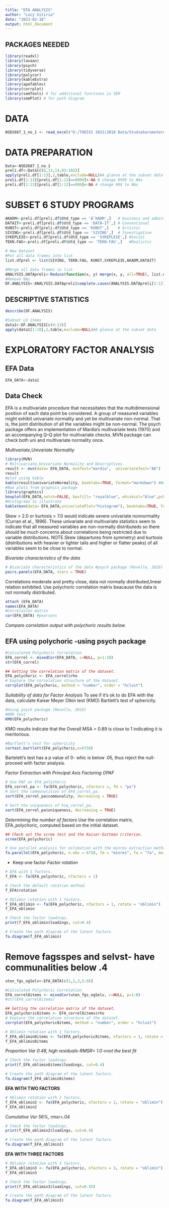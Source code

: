 ---
title: "EFA ANALYSIS"
author: "Lucy Gitiria"
date: "2023-02-18"
output: html_document
---
##  PACKAGES NEEDED
```{r, eval=False,warning = FALSE}
library(readxl)
library(lavaan)
library(psych)
library(tidyverse)
library(polycor)
library(kableExtra)
library(apaTables)
library(corrplot)
library(semTools) # for additional functions in SEM
library(semPlot) # for path diagram
```

#  DATA
```{r}
NSD2687_1_no_1 <- read_excel("D:/THESIS 2022/2018 Data/Studiebarometeret 2018, faggruppe/NSD2687-1-no 1.xlsx")
```
#  DATA PREPARATION
```{r, eval=FALSE}
Data<-NSD2687_1_no_1
preli.df<-Data[c(6,13,14,93:102)]
apply(preli.df[1:13],2,table,exclude=NULL)#A glance at the subset data
preli.df[1:13][preli.df[1:13]==9999]<-NA # change 9999 to NAs
preli.df[1:13][preli.df[1:13]==999]<-NA # change 999 to NAs

```
#  SUBSET 6 STUDY PROGRAMS
```{r, eval=FALSE}
AKADM<-preli.df[preli.df$Utd_type == 'Ã˜KADM',]   # business and adminstration-Enterprising
DATAIT<-preli.df[preli.df$Utd_type == 'DATA-IT',] # Conventional
KUNST<-preli.df[preli.df$Utd_type == 'KUNST',]    # Artistic
SIVING<-preli.df[preli.df$Utd_type == 'SIVING',]  # Investigative
SYKEPLEIE<-preli.df[preli.df$Utd_type == 'SYKEPLEIE',] #Social
TEKN.FAG<-preli.df[preli.df$Utd_type == 'TEKN-FAG',]   #Realistic

# New Dataset
#Put all data frames into list
list.dfprel <- list(SIVING, TEKN.FAG, KUNST,SYKEPLEIE,AKADM,DATAIT)

#Merge all data frames in list
ANALYSIS.DATApreli<-Reduce(function(x, y) merge(x, y, all=TRUE), list.dfprel)
#Remove NAs
DF.ANALYSIS<-ANALYSIS.DATApreli[complete.cases(ANALYSIS.DATApreli[1:13]),]
```

##  DESCRIPTIVE STATISTICS
```{r}
describe(DF.ANALYSIS)
```
```{r}
#Subset LO items
data1<-DF.ANALYSIS[c(4:13)]
apply(data1[1:10],2,table,exclude=NULL)#A glance at the subset data
```
# **EXPLORATORY FACTOR ANALYSIS**
## EFA Data
```{r}
EFA_DATA<-data1
```
## Data Check
EFA is a multivariate procedure that necessitates that the multidimensional position of each data point be considered.
A group of measured variables might exhibit univariate normality and yet be multivariate non-normal. That is, the joint distribution of all the variables might be non-normal. The psych package offers an implementation of Mardia's multivariate tests (1970) and an accompanying Q–Q plot for multivariate checks. MVN package can check both uni and multivariate normality once.

*Multivariate,Univariate Normality* 
```{r, include=TRUE}
library(MVN)
# Multivariate,Univariate Normality and Descriptives
result <- mvn(data= EFA_DATA, mvnTest="mardia",  univariateTest="AD")
result
#plot using kable
kable(result$univariateNormality, booktabs=TRUE, format="markdown") #Not normal
#Box plots from graphics package
library(graphics)
boxplot(EFA_DATA,notch=FALSE, boxfill= "royalblue", whiskcol="blue",pch=16,outcol="firebrick")
#Histograms to illustrate 
kable(mvn(data= EFA_DATA,univariatePlot="histogram"), booktabs=TRUE, format="markdown")# command for all in one
```
Skew > 2.0 or kurtosis > 7.0 would indicate severe univariate nonnormality (Curran et al., 1996). These univariate and multivariate statistics seem to indicate that all measured variables are non-normally distributeds so there should be much concerns about correlations being restricted due to variable distributions. 
NOTE.Skew (departures from symmetry) and kurtosis (distributions with heavier or lighter tails and higher or flatter peaks) of all variables seem to be close to normal.

*Bivariate characteristics of the data*
```{r,include=TRUE}

# Bivariate characteristics of the data #psych package (Revelle, 2019)
pairs.panels(EFA_DATA, stars = TRUE) 

```
Correlations moderate and pretty close, data not normally distributed,linear relation exhibited.
Use polychoric correlation matrix beacause the data is not normally distributed.
```{r,warning = FALSE, eval=FALSE}
attach (EFA_DATA)
names(EFA_DATA)
#Correlation matrix
cor(EFA_DATA) #pearsons
```
*Compare correlation output with polychoric results below.*

## **EFA using polychoric -using psych package**
```{r,warning = FALSE }
#Calculated Polychoric Correlation
EFA_correl <- mixedCor(EFA_DATA, c=NULL, p=1:10)
str(EFA_correl)
```
```{r}
## Getting the correlation matrix of the dataset.
EFA_polychoric <- EFA_correl$rho
# Explore the correlation structure of the dataset.
corrplot(EFA_polychoric, method = "number", order = "hclust")
```

*Suitability of data for Factor Analysis*
To see if it’s ok to do EFA with the data, calculate Kaiser Meyer Olkin test (KMO) Bartlett’s test of sphericity. 
```{r}
#Using psych package (Revelle, 2019)
#KMO test
KMO(EFA_polychoric) 
```
KMO results indicate that the Overall MSA = 0.89 is close to 1 indicating it is meritorious.
```{r}
#Bartlett's test for sphericity
cortest.bartlett(EFA_polychoric,n=6758)
```
Bartelett's test has a p value of 0- whic is below .05, thus reject the null-proceed with factor analysis.

*Factor Extraction with Principal Axis Factoring ()PAF*
```{r}
# Use PAF on EFA_polychoric
EFA_correl_pa <- fa(EFA_polychoric, nfactors =, fm = "pa")
# Sort the communalities of EFA_correl_pa.
sort(EFA_correl_pa$communality, decreasing = TRUE) 

```
```{r}
# Sort the uniqueness of hsq_correl_pa.
sort(EFA_correl_pa$uniqueness, decreasing = TRUE)
```

*Determining the number of factors*
Use the correlation matrix, EFA_polychoric, computed based on the initial dataset.
```{r}
## Check out the scree test and the Kaiser-Guttman criterion.
scree(EFA_polychoric)
```

```{r}
# Use parallel analysis for estimation with the minres extraction method.
fa.parallel(EFA_polychoric, n.obs = 6758, fm = "minres", fa = "fa", main = "Parallel Analysis Scree Plot")
```
- Keep one factor
*Factor rotation*
```{r}
# EFA with 1 factors.
f_EFA <- fa(EFA_polychoric, nfactors = 1)
```

```{r}
# Check the default rotation method.
f_EFA$rotation
```
```{r}
# Oblimin rotation with 1 factors.
f_EFA_oblimin <- fa(EFA_polychoric, nfactors = 1, rotate = "oblimin")
f_EFA_oblimin
```

```{r}
# Check the factor loadings.
print(f_EFA_oblimin$loadings, cut=0.4)
```
```{r}
# Create the path diagram of the latent factors.
fa.diagram(f_EFA_oblimin)
```
# Remove fagsspes and selvst- have communalities below .4
```{r}
uten_fgs_ogSelv<-EFA_DATA[c(1,2,3,5:9)]
```

```{r}
#Calculated Polychoric Correlation
EFA_correl8items <- mixedCor(uten_fgs_ogSelv, c=NULL, p=1:8)
#str(EFA_correl8items)
```
```{r}
## Getting the correlation matrix of the dataset.
EFA_polychoric8items <- EFA_correl8items$rho
# Explore the correlation structure of the dataset.
corrplot(EFA_polychoric8items, method = "number", order = "hclust")
```

```{r}
# Oblimin rotation with 1 factors.
f_EFA_oblimin8items <- fa(EFA_polychoric8items, nfactors = 1, rotate = "oblimin")
f_EFA_oblimin8items
```
*Proportion Var 0.48, high residuals-RMSR= 1.0->not the best fit* 

```{r}
# Check the factor loadings.
print(f_EFA_oblimin8items$loadings, cut=0.4)
```

```{r}
# Create the path diagram of the latent factors.
fa.diagram(f_EFA_oblimin8items)
```



**EFA WITH TWO FACTORS**
```{r}
# Oblimin rotation with 2 factors.
f_EFA_oblimin2 <- fa(EFA_polychoric, nfactors = 2, rotate = "oblimin")
f_EFA_oblimin2
```
*Cumulative Var 56%, rmsr=.04*

```{r}
# Check the factor loadings.
print(f_EFA_oblimin2$loadings, cut=0.4)
```

```{r}
# Create the path diagram of the latent factors.
fa.diagram(f_EFA_oblimin2)
```

**EFA WITH THREE FACTORS**
```{r}
# Oblimin rotation with 3 factors.
f_EFA_oblimin3 <- fa(EFA_polychoric, nfactors = 3, rotate = "oblimin")
f_EFA_oblimin3
```

```{r}
# Check the factor loadings.
print(f_EFA_oblimin3$loadings, cut=0.35)
```

```{r}
# Create the path diagram of the latent factors.
fa.diagram(f_EFA_oblimin3)
```






